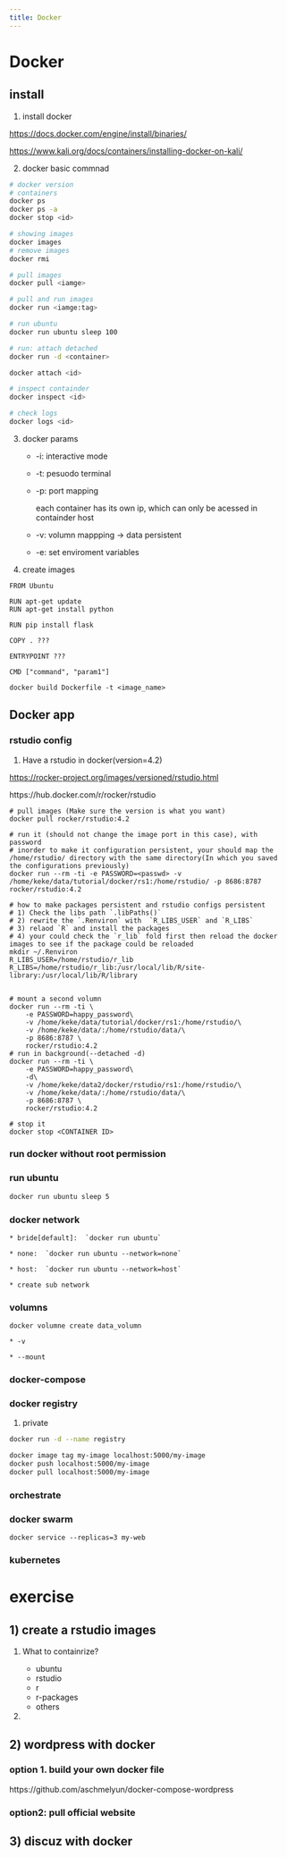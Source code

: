 ```yaml
---
title: Docker
---
```




# Docker

## install

1. install docker

<https://docs.docker.com/engine/install/binaries/>


<https://www.kali.org/docs/containers/installing-docker-on-kali/>

2. docker basic commnad


```bash
# docker version
# containers
docker ps
docker ps -a
docker stop <id>

# showing images
docker images
# remove images
docker rmi

# pull images 
docker pull <iamge>

# pull and run images
docker run <iamge:tag>

# run ubuntu
docker run ubuntu sleep 100 

# run: attach detached
docker run -d <container>

docker attach <id>

# inspect containder
docker inspect <id>

# check logs
docker logs <id>

```


3. docker params


    * -i: interactive mode

    * -t: pesuodo terminal

    * -p: port mapping

        each container has its own ip, which can only be acessed in containder host
    
    * -v: volumn mappping -> data persistent

    * -e: set enviroment variables

4. create images

```docker-file
FROM Ubuntu

RUN apt-get update
RUN apt-get install python

RUN pip install flask

COPY . ???

ENTRYPOINT ???

CMD ["command", "param1"]

```

`docker build Dockerfile -t <image_name>`


## Docker app

### rstudio config

1. Have a rstudio in docker(version=4.2)

<https://rocker-project.org/images/versioned/rstudio.html>

https://hub.docker.com/r/rocker/rstudio

```docker
# pull images (Make sure the version is what you want)
docker pull rocker/rstudio:4.2

# run it (should not change the image port in this case), with password
# inorder to make it configuration persistent, your should map the /home/rstudio/ directory with the same directory(In which you saved the configurations previously)
docker run --rm -ti -e PASSWORD=<passwd> -v /home/keke/data/tutorial/docker/rs1:/home/rstudio/ -p 8686:8787 rocker/rstudio:4.2

# how to make packages persistent and rstudio configs persistent 
# 1) Check the libs path `.libPaths()`
# 2) rewrite the `.Renviron` with  `R_LIBS_USER` and `R_LIBS`
# 3) relaod `R` and install the packages
# 4) your could check the `r_lib` fold first then reload the docker images to see if the package could be reloaded
mkdir ~/.Renviron
R_LIBS_USER=/home/rstudio/r_lib
R_LIBS=/home/rstudio/r_lib:/usr/local/lib/R/site-library:/usr/local/lib/R/library


# mount a second volumn
docker run --rm -ti \
    -e PASSWORD=happy_password\
    -v /home/keke/data/tutorial/docker/rs1:/home/rstudio/\
    -v /home/keke/data/:/home/rstudio/data/\
    -p 8686:8787 \
    rocker/rstudio:4.2
# run in background(--detached -d)
docker run --rm -ti \
    -e PASSWORD=happy_password\
    -d\
    -v /home/keke/data2/docker/rstudio/rs1:/home/rstudio/\
    -v /home/keke/data/:/home/rstudio/data/\
    -p 8686:8787 \
    rocker/rstudio:4.2

# stop it 
docker stop <CONTAINER ID>
```

### run docker without root permission


### run ubuntu

```bash
docker run ubuntu sleep 5


```


### docker network

    * bride[default]:  `docker run ubuntu`

    * none:  `docker run ubuntu --network=none`

    * host:  `docker run ubuntu --network=host`

    * create sub network

### volumns

`docker volumne create data_volumn` 

    * -v

    * --mount


### docker-compose


### docker registry


1. private

```bash
docker run -d --name registry

docker image tag my-image localhost:5000/my-image
docker push localhost:5000/my-image
docker pull localhost:5000/my-image

```

### orchestrate


### docker swarm

```
docker service --replicas=3 my-web

```

### kubernetes

# exercise

## 1) create a rstudio images

1. What to containrize?

    * ubuntu
    * rstudio
    * r
    * r-packages
    * others

2. 






## 2) wordpress with docker


### option 1. build your own docker file
https://github.com/aschmelyun/docker-compose-wordpress



### option2: pull official website



## 3) discuz with docker




